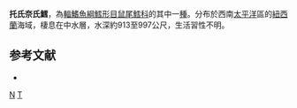 {{Speciesbox
| taxon = Nezumia toi
| status = NE
| status_system = IUCN3.1
| image = Nezumia toi (no common name).gif
| binomial_authority = [[McCann|McCann]] & [[McKnight|McKnight]], 1980
| synonyms = 
}}
'''托氏奈氏鱈'''，為[[輻鰭魚綱|輻鰭魚綱]][[鱈形目|鱈形目]][[鼠尾鱈科|鼠尾鱈科]]的其中一[[種|種]]。分布於西南[[太平洋|太平洋]]區的[[紐西蘭|紐西蘭]]海域，棲息在中水層，水深約913至997公尺，生活習性不明。

==参考文献==
*{{FishBase_species|genus=Nezumia|species=toi|year=2011|month=12}}

{{taxonbar}}
[[Category:1980年描述的鱼类|N]]
[[Category:奈氏鱈屬|T]]